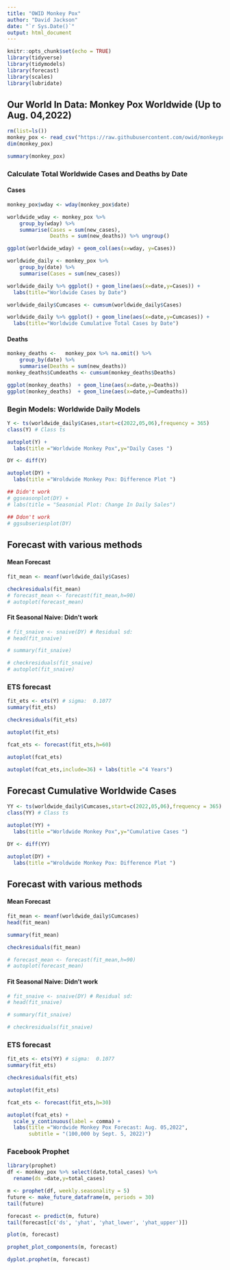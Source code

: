 ```yaml
---
title: "OWID Monkey Pox"
author: "David Jackson"
date: "`r Sys.Date()`"
output: html_document
---
```


```r
knitr::opts_chunk$set(echo = TRUE)
library(tidyverse)
library(tidymodels)
library(forecast)
library(scales)
library(lubridate)
```

## Our World In Data: Monkey Pox Worldwide (Up to Aug. 04,2022)

```r
rm(list=ls())
monkey_pox <- read_csv("https://raw.githubusercontent.com/owid/monkeypox/main/owid-monkeypox-data.csv") %>% janitor::clean_names() %>% filter(date <="2022-08-04")
dim(monkey_pox)
```
```r
summary(monkey_pox)
```

### Calculate Total Worldwide Cases and Deaths by Date

#### Cases

```r
monkey_pox$wday <- wday(monkey_pox$date)

worldwide_wday <- monkey_pox %>%
    group_by(wday) %>%
    summarise(Cases = sum(new_cases),
              Deaths = sum(new_deaths)) %>% ungroup()

ggplot(worldwide_wday) + geom_col(aes(x=wday, y=Cases))
```


```r
worldwide_daily <- monkey_pox %>%
    group_by(date) %>%
    summarise(Cases = sum(new_cases))
```




```r
worldwide_daily %>% ggplot() + geom_line(aes(x=date,y=Cases)) +
  labs(title="Worldwide Cases by Date")
```
```r
worldwide_daily$Cumcases <- cumsum(worldwide_daily$Cases)
```
```r
worldwide_daily %>% ggplot() + geom_line(aes(x=date,y=Cumcases)) +
  labs(title="Worldwide Cumulative Total Cases by Date")
```

#### Deaths

```r
monkey_deaths <-   monkey_pox %>% na.omit() %>%
    group_by(date) %>%
    summarise(Deaths = sum(new_deaths))       
monkey_deaths$Cumdeaths <- cumsum(monkey_deaths$Deaths)
```
```r
ggplot(monkey_deaths)  + geom_line(aes(x=date,y=Deaths))
ggplot(monkey_deaths)  + geom_line(aes(x=date,y=Cumdeaths))
```

### Begin Models: Worldwide Daily Models


```r
Y <- ts(worldwide_daily$Cases,start=c(2022,05,06),frequency = 365)
class(Y) # Class ts
```


```r
autoplot(Y) + 
  labs(title ="Worldwide Monkey Pox",y="Daily Cases ")
```
```r
DY <- diff(Y)

autoplot(DY) + 
  labs(title ="Wroldwide Monkey Pox: Difference Plot ")
```
```r
## Didn't work
# ggseasonplot(DY) +
# labs(title = "Seasonial Plot: Change In Daily Sales")
```
```r
## Ddon't work
# ggsubseriesplot(DY)
```

## Forecast with various methods

#### Mean Forecast

```r
fit_mean <- meanf(worldwide_daily$Cases)
```

```r
checkresiduals(fit_mean)
# forecast_mean <- forecast(fit_mean,h=90)
# autoplot(forecast_mean)
```

#### Fit Seasonal Naive: Didn't work

```r
# fit_snaive <- snaive(DY) # Residual sd:
# head(fit_snaive)
```
```r
# summary(fit_snaive)
```
```r
# checkresiduals(fit_snaive)
# autoplot(fit_snaive)
```

### ETS forecast

```r
fit_ets <- ets(Y) # sigma:  0.1077
summary(fit_ets)
```
```r
checkresiduals(fit_ets)
```
```r
autoplot(fit_ets)
```
```r
fcat_ets <- forecast(fit_ets,h=60)
```
```r
autoplot(fcat_ets)
```
```r
autoplot(fcat_ets,include=36) + labs(title ="4 Years")
```

## Forecast Cumulative Worldwide Cases


```r
YY <- ts(worldwide_daily$Cumcases,start=c(2022,05,06),frequency = 365)
class(YY) # Class ts
```

```r
autoplot(YY) + 
  labs(title ="Worldwide Monkey Pox",y="Cumulative Cases ")
```

```r
DY <- diff(YY)

autoplot(DY) + 
  labs(title ="Wroldwide Monkey Pox: Difference Plot ")
```

## Forecast with various methods

#### Mean Forecast

```r
fit_mean <- meanf(worldwide_daily$Cumcases)
head(fit_mean)
```
```r
summary(fit_mean)
```
```r
checkresiduals(fit_mean)

# forecast_mean <- forecast(fit_mean,h=90)
# autoplot(forecast_mean)
```

#### Fit Seasonal Naive: Didn't work

```r
# fit_snaive <- snaive(DY) # Residual sd:
# head(fit_snaive)
```
```r
# summary(fit_snaive)
```
```r
# checkresiduals(fit_snaive)
```

### ETS forecast

```r
fit_ets <- ets(YY) # sigma:  0.1077
summary(fit_ets)
```
```r
checkresiduals(fit_ets)
```
```r
autoplot(fit_ets)
```
```r
fcat_ets <- forecast(fit_ets,h=30)
```
```r
autoplot(fcat_ets) +
  scale_y_continuous(label = comma) +
  labs(title ="Wordwide Monkey Pox Forecast: Aug. 05,2022",
       subtitle = "(100,000 by Sept. 5, 2022)")
```

### Facebook Prophet

```r
library(prophet)
df <- monkey_pox %>% select(date,total_cases) %>%
  rename(ds =date,y=total_cases)
```
```r
m <- prophet(df, weekly.seasonality = 5)
future <- make_future_dataframe(m, periods = 30)
tail(future)
```
```r
forecast <- predict(m, future)
tail(forecast[c('ds', 'yhat', 'yhat_lower', 'yhat_upper')])

```
```r
plot(m, forecast)

```

```r
prophet_plot_components(m, forecast)
```
```r
dyplot.prophet(m, forecast)
```

